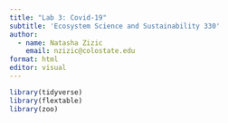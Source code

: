 ```yaml
---
title: "Lab 3: Covid-19"
subtitle: 'Ecosystem Science and Sustainability 330'
author:
  - name: Natasha Zizic
    email: nzizic@colostate.edu
format: html
editor: visual
---
```


```r
library(tidyverse)
library(flextable)
library(zoo) 
```
